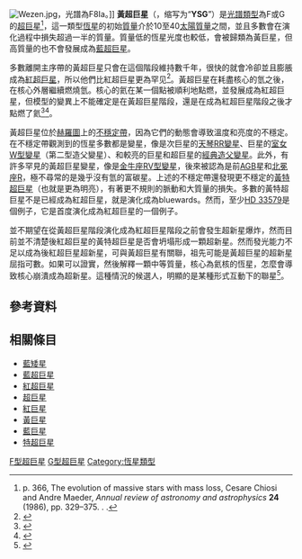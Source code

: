 {{Star nav}}
[[Image:Wezen.jpg|thumb]]，光譜為F8Ia。]]
'''黃超巨星'''（{{lang-en|yellow supergiant}}，缩写为“'''YSG'''”）是[[光譜類型|光譜類型]]為F或G的[[超巨星|超巨星]]<ref>p. 366, The evolution of massive stars with mass loss, Cesare Chiosi and Andre Maeder, ''Annual review of astronomy and astrophysics'' '''24''' (1986), pp. 329–375.  {{bibcode|1986ARA&A..24..329C}}.  {{doi|10.1146/annurev.aa.24.090186.001553}}.</ref>，這一類型[[恆星|恆星]]的初始[[質量|質量]]介於10至40[[太陽質量|太陽質量]]之間，並且多數會在演化過程中損失超過一半的質量。質量低的恆星光度也較低，會被歸類為黃巨星，但高質量的也不會發展成為[[藍超巨星|藍超巨星]]。

多數離開主序帶的黃超巨星只會在這個階段維持數千年，很快的就會冷卻並且膨脹成為[[紅超巨星|紅超巨星]]，所以他們比紅超巨星更為罕见<ref name=lmc>{{cite arXiv|eprint=1202.4225v1|author1=Neugent|author2=Philip Massey|author3=Brian Skiff|author4=Georges Meynet|title=Yellow and Red Supergiants in the Large Magellanic Cloud|class=astro-ph.SR|year=2012}}</ref>。黃超巨星在耗盡核心的氫之後，在核心外層繼續燃燒氫。核心的氦在某一個點被順利地點燃，並發展成為紅超巨星，但模型的變異上不能確定是在黃超巨星階段，還是在成為紅超巨星階段之後才點燃了氦<ref name=meynet>{{bibcode|2011BSRSL..80..266M}}</ref><ref name=rotating>{{cite arXiv|eprint=1301.2487v1|author1=Georges Meynet|author2=Sylvia Ekström|author3=André Maeder|author4=Patrick Eggenberger|author5=Hideyuki Saio|author6=Vincent Chomienne|author7=Lionel Haemmerlé|title=Models of rotating massive stars: Impacts of various prescriptions|class=astro-ph.SR|year=2013}}</ref>。

黃超巨星位於[[赫羅圖|赫羅圖]]上的[[不穩定帶|不穩定帶]]，因為它們的動態會導致溫度和亮度的不穩定。在不穩定帶觀測到的恆星多數都是變星，像是次巨星的[[天琴RR變星|天琴RR變星]]、巨星的[[室女W型變星|室女W型變星]]（第二型造父變星）、和較亮的巨星和超巨星的[[經典造父變星|經典造父變星]]。此外，有許多罕見的黃超巨星變星，像是[[金牛座RV型變星|金牛座RV型變星]]，後來被認為是前[[漸近巨星分支|AGB]]星和[[北冕座R|北冕座R]]，極不尋常的是幾乎沒有氫的富碳星。上述的不穩定帶還發現更不穩定的[[黃特超巨星|黃特超巨星]]（也就是更為明亮），有著更不規則的脈動和大質量的損失。多數的黃特超巨星不是已經成為紅超巨星，就是演化成為bluewards。然而，至少[[HD_33579|HD 33579]]是個例子，它是首度演化成為紅超巨星的一個例子。

並不期望在從黃超巨星階段演化成為紅超巨星階段之前會發生超新星爆炸，然而目前並不清楚後紅超巨星的黃特超巨星是否會坍塌形成一顆超新星。然而發光能力不足以成為後紅超巨星超新星，可與黃超巨星有關聯，祖先可能是黃超巨星的超新星屈指可數。如果可以證實，然後解釋一顆中等質量，核心為氦核的恆星，怎麼會導致核心崩潰成為超新星。這種情況的候選人，明顯的是某種形式互動下的聯星<ref name=progenitor>{{cite journal|title=The Type IIb Supernova 2011dh from a Supergiant Progenitor|journal=The Astrophysical Journal|volume=757|issue=1|pages=31|url=http://stacks.iop.org/0004-637X/757/i=1/a=31|date=2012|doi=10.1088/0004-637x/757/1/31|issn=0004-637X|language=en|accessdate=2018-04-02|author=Melina C. Bersten, Omar G. Benvenuto, Ken'ichi Nomoto, Mattias Ergon, Gastón Folatelli,  Jesper Sollerman, Stefano Benetti, Maria Teresa Botticella, Morgan Fraser, Rubina Kotak, Keiichi Maeda,  Paolo Ochner, Lina Tomasella}}</ref>。

== 參考資料 ==
{{reflist}}

== 相關條目 ==
*[[藍矮星|藍矮星]]
*[[藍超巨星|藍超巨星]]
*[[紅超巨星|紅超巨星]]
*[[超巨星|超巨星]]
*[[紅巨星|紅巨星]]
*[[黃巨星|黃巨星]]
*[[藍巨星|藍巨星]]
*[[特超巨星|特超巨星]]

{{恆星}}
{{超新星}}

[[Category:F型超巨星|]]
[[Category:G型超巨星|]]
[[Category:恆星類型|Category:恆星類型]]
